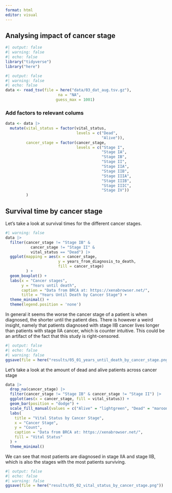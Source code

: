 ```yaml
---
format: html
editor: visual
---
```


## Analysing impact of cancer stage

```r
#| output: false
#| warning: false
#| echo: false
library("tidyverse")
library("here")
```

```r
#| output: false
#| warning: false
#| echo: false
data <- read_tsv(file = here("data/03_dat_aug.tsv.gz"), 
                       na = "NA", 
                      guess_max = 1001)
```

### Add factors to relevant colums

```r
data <- data |> 
  mutate(vital_status = factor(vital_status,
                               levels = c("Dead", 
                                          "Alive")),
         cancer_stage = factor(cancer_stage,
                               levels = c("Stage I", 
                                          "Stage IA", 
                                          "Stage IB", 
                                          "Stage II", 
                                          "Stage IIA", 
                                          "Stage IIB", 
                                          "Stage IIIA", 
                                          "Stage IIIB", 
                                          "Stage IIIC", 
                                          "Stage IV"))
         )
```

## Survival time by cancer stage

Let's take a look at survival times for the different cancer stages.

```r
#| warning: false
data |> 
  filter(cancer_stage != "Stage IB" & 
           cancer_stage != "Stage II" &
           vital_status == "Dead") |>
  ggplot(mapping = aes(x = cancer_stage, 
                       y = years_from_diagnosis_to_death,
                       fill = cancer_stage)
         ) +
  geom_boxplot() +
  labs(x = "Cancer stages",
       y = "Years until death",
       caption = "Data from BRCA at: https://xenabrowser.net/",
       title = "Years Until Death by Cancer Stage") +
  theme_minimal() +
  theme(legend.position = 'none')
```

In general it seems the worse the cancer stage of a patient is when diagnosed, the shorter until the patient dies. There is however a weird insight, namely that patients diagnosed with stage IIB cancer lives longer than patients with stage IIA cancer, which is counter intuitive. This could be an artifact of the fact that this study is right-censored.

```r
#| output: false
#| echo: false
#| warning: false
ggsave(file = here("results/05_01_years_until_death_by_cancer_stage.png"))
```

Let's take a look at the amount of dead and alive patients across cancer stage

```r
data |> 
  drop_na(cancer_stage) |>
  filter(cancer_stage != "Stage IB" & cancer_stage != "Stage II") |>
  ggplot(aes(x = cancer_stage, fill = vital_status)) + 
  geom_bar(position = "dodge") +
  scale_fill_manual(values = c("Alive" = "lightgreen", "Dead" = "maroon")) +
  labs(
    title = "Vital Status by Cancer Stage",
    x = "Cancer Stage",
    y = "Count", 
    caption = "Data from BRCA at: https://xenabrowser.net/",
    fill = "Vital Status"
  ) +
  theme_minimal()

```

We can see that most patients are diagnosed in stage IIA and stage IIB, which is also the stages with the most patients surviving.

```r
#| output: false
#| echo: false
#| warning: false
ggsave(file = here("results/05_02_vital_status_by_cancer_stage.png"))
```
